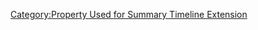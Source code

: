 {{Property
 |type = Number
 |inTemplates = 
 |description = intended to be used to state the intended order of a Multiple Instance Template.
 |values=N
}}
[[Category:Property Used for Summary Timeline Extension]]